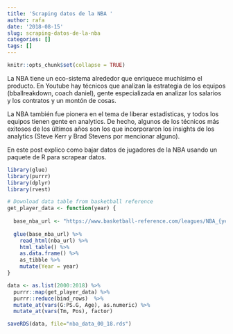 ```yaml
---
title: 'Scraping datos de la NBA '
author: rafa
date: '2018-08-15'
slug: scraping-datos-de-la-nba
categories: []
tags: []
---
```

```r
knitr::opts_chunk$set(collapse = TRUE)
```

La NBA tiene un eco-sistema alrededor que enriquece muchísimo el producto. En Youtube hay técnicos que analizan la estrategia de los equipos (bballreakdown, coach daniel), gente especializada en analizar los salarios y los contratos y un montón de cosas.

La NBA también fue pionera en el tema de liberar estadísticas, y todos los equipos tienen gente en analytics. De hecho, algunos de los técnicos más exitosos de los últimos años son los que incorporaron los insights de los analytics (Steve Kerr y Brad Stevens por mencionar alguno).

En este post explico como bajar datos de jugadores de la NBA usando un paquete de R para scrapear datos.

```r
library(glue)
library(purrr)
library(dplyr)
library(rvest)

# Download data table from basketball reference
get_player_data <- function(year) {
  
  base_nba_url <- "https://www.basketball-reference.com/leagues/NBA_{year}_per_game.html"
  
  glue(base_nba_url) %>% 
    read_html(nba_url) %>% 
    html_table() %>% 
    as.data.frame() %>% 
    as_tibble %>% 
    mutate(Year = year)
}

data <- as.list(2000:2018) %>% 
  purrr::map(get_player_data) %>% 
  purrr::reduce(bind_rows)  %>% 
  mutate_at(vars(G:PS.G, Age), as.numeric) %>% 
  mutate_at(vars(Tm, Pos), factor) 

saveRDS(data, file="nba_data_00_18.rds")
```
